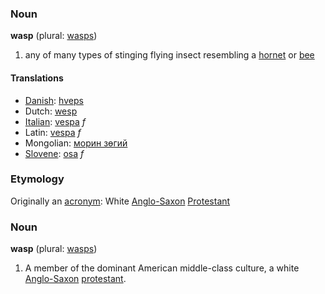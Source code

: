 ===Noun===
'''wasp''' (plural: [[wasps]])

# any of many types of stinging flying insect resembling a [[hornet]] or [[bee]]

====Translations====
*[[Danish]]: [[hveps]]
*Dutch: [[wesp]]
*[[Italian]]: [[vespa]] ''f''
*Latin: [[vespa]] ''f''
*Mongolian: [[морин зөгий]]
*[[Slovene]]: [[osa]] ''f''

===Etymology===
Originally an [[acronym]]: White [[Anglo-Saxon]] [[Protestant]]

===Noun===
'''wasp''' (plural: [[wasps]])

# A member of the dominant American middle-class culture, a white [[Anglo-Saxon]] [[protestant]].